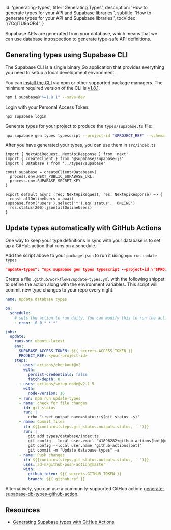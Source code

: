 
  id: 'generating-types',
  title: 'Generating Types',
  description: 'How to generate types for your API and Supabase libraries.',
  subtitle: 'How to generate types for your API and Supabase libraries.',
  tocVideo: '/7CqlTU9aOR4',
}

Supabase APIs are generated from your database, which means that we can use database introspection to generate type-safe API definitions.

## Generating types using Supabase CLI

The Supabase CLI is a single binary Go application that provides everything you need to setup a local development environment.

You can [install the CLI](https://www.npmjs.com/package/supabase) via npm or other supported package managers. The minimum required version of the CLI is [v1.8.1](https://github.com/supabase/cli/releases).

```bash
npm i supabase@">=1.8.1" --save-dev
```

Login with your Personal Access Token:

```bash
npx supabase login
```

Generate types for your project to produce the `types/supabase.ts` file:

```bash
npx supabase gen types typescript --project-id "$PROJECT_REF" --schema public > types/supabase.ts
```

After you have generated your types, you can use them in `src/index.ts`

```tsx
import { NextApiRequest, NextApiResponse } from 'next'
import { createClient } from '@supabase/supabase-js'
import { Database } from '../types/supabase'

const supabase = createClient<Database>(
  process.env.NEXT_PUBLIC_SUPABASE_URL,
  process.env.SUPABASE_SECRET_KEY
)

export default async (req: NextApiRequest, res: NextApiResponse) => {
  const allOnlineUsers = await supabase.from('users').select('*').eq('status', 'ONLINE')
  res.status(200).json(allOnlineUsers)
}
```

## Update types automatically with GitHub Actions

One way to keep your type definitions in sync with your database is to set up a GitHub action that runs on a schedule.

Add the script above to your `package.json` to run it using `npm run update-types`

```json
"update-types": "npx supabase gen types typescript --project-id \"$PROJECT_REF\" > types/supabase.ts"
```

Create a file `.github/workflows/update-types.yml` with the following snippet to define the action along with the environment variables. This script will commit new type changes to your repo every night.

```yaml
name: Update database types

on:
  schedule:
    # sets the action to run daily. You can modify this to run the action more or less frequently
    - cron: '0 0 * * *'

jobs:
  update:
    runs-on: ubuntu-latest
    env:
      SUPABASE_ACCESS_TOKEN: ${{ secrets.ACCESS_TOKEN }}
      PROJECT_REF: <your-project-id>
    steps:
      - uses: actions/checkout@v2
        with:
          persist-credentials: false
          fetch-depth: 0
      - uses: actions/setup-node@v2.1.5
        with:
          node-version: 16
      - run: npm run update-types
      - name: check for file changes
        id: git_status
        run: |
          echo "::set-output name=status::$(git status -s)"
      - name: Commit files
        if: ${{contains(steps.git_status.outputs.status, ' ')}}
        run: |
          git add types/database/index.ts
          git config --local user.email "41898282+github-actions[bot]@users.noreply.github.com"
          git config --local user.name "github-actions[bot]"
          git commit -m "Update database types" -a
      - name: Push changes
        if: ${{contains(steps.git_status.outputs.status, ' ')}}
        uses: ad-m/github-push-action@master
        with:
          github_token: ${{ secrets.GITHUB_TOKEN }}
          branch: ${{ github.ref }}
```

Alternatively, you can use a community-supported GitHub action: [generate-supabase-db-types-github-action](https://github.com/lyqht/generate-supabase-db-types-github-action).

## Resources

- [Generating Supabase types with GitHub Actions](https://blog.esteetey.dev/how-to-create-and-test-a-github-action-that-generates-types-from-supabase-database)


